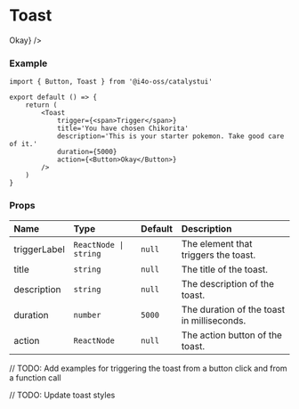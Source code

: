 
# Toast

<DemoCard>
	<Toast
		triggerLabel='Show Toast'
		title='You have chosen Chikorita'
		description='This is your starter pokemon. Take good care of it.'
		duration={5000}
		action={<Button>Okay</Button>}
	/>
</DemoCard>

### Example

```tsx
import { Button, Toast } from '@i4o-oss/catalystui'

export default () => {
	return (
		<Toast
			trigger={<span>Trigger</span>}
			title='You have chosen Chikorita'
			description='This is your starter pokemon. Take good care of it.'
			duration={5000}
			action={<Button>Okay</Button>}
		/>
	)
}
```

### Props

| Name         | Type                  | Default | Description                                |
| :----------- | :-------------------- | :------ | :----------------------------------------- |
| triggerLabel | `ReactNode \| string` | `null`  | The element that triggers the toast.       |
| title        | `string`              | `null`  | The title of the toast.                    |
| description  | `string`              | `null`  | The description of the toast.              |
| duration     | `number`              | `5000`  | The duration of the toast in milliseconds. |
| action       | `ReactNode`           | `null`  | The action button of the toast.            |

// TODO: Add examples for triggering the toast from a button click and from a function call

// TODO: Update toast styles
